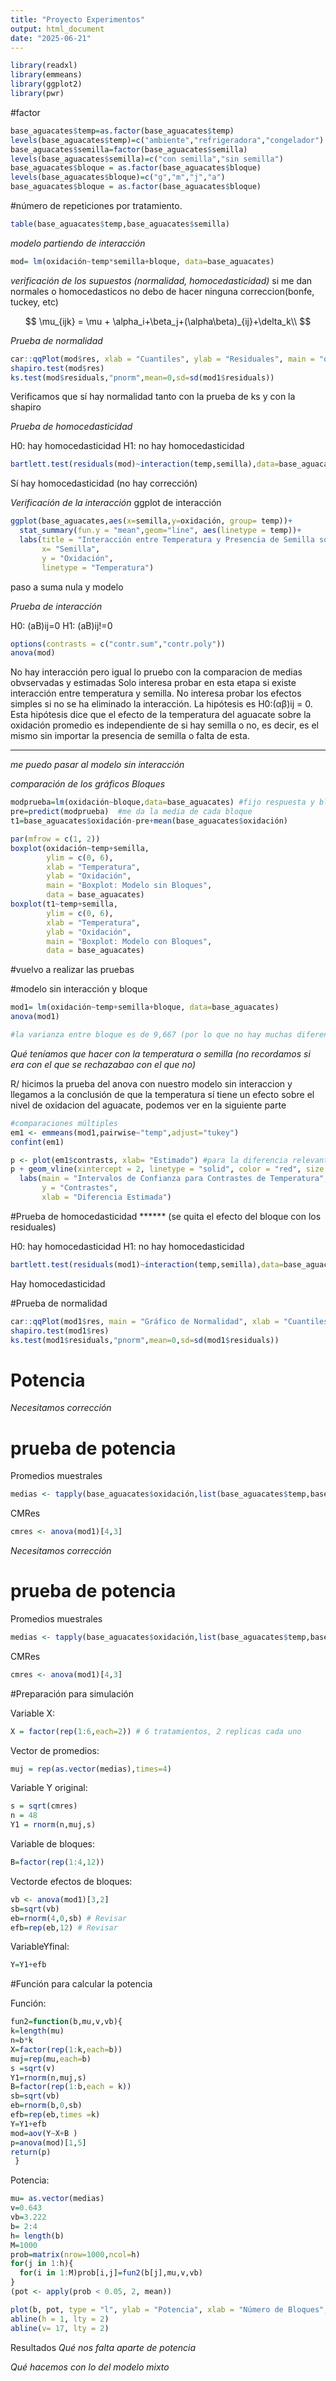 ```yaml
---
title: "Proyecto Experimentos"
output: html_document
date: "2025-06-21"
---
```


```r
library(readxl)
library(emmeans)
library(ggplot2)
library(pwr)
```

#factor

```r
base_aguacates$temp=as.factor(base_aguacates$temp)
levels(base_aguacates$temp)=c("ambiente","refrigeradora","congelador") 
base_aguacates$semilla=factor(base_aguacates$semilla) 
levels(base_aguacates$semilla)=c("con semilla","sin semilla")
base_aguacates$bloque = as.factor(base_aguacates$bloque)
levels(base_aguacates$bloque)=c("g","m","j","a")
base_aguacates$bloque = as.factor(base_aguacates$bloque)

```


#número de repeticiones por tratamiento.

```r
table(base_aguacates$temp,base_aguacates$semilla)
```

*modelo partiendo de interacción*
```r
mod= lm(oxidación~temp*semilla+bloque, data=base_aguacates)
```


*verificación de los supuestos (normalidad, homocedasticidad)*
si me dan normales o homocedasticos no debo de hacer ninguna correccion(bonfe, tuckey, etc)


$$
\mu_{ijk} = \mu + \alpha_i+\beta_j+(\alpha\beta)_{ij}+\delta_k\\
$$

*Prueba de normalidad*

```r
car::qqPlot(mod$res, xlab = "Cuantiles", ylab = "Residuales", main = "qqPlot de Residuales")
shapiro.test(mod$res)
ks.test(mod$residuals,"pnorm",mean=0,sd=sd(mod1$residuals))
```

Verificamos que sí hay normalidad tanto con la prueba de ks y con la shapiro


*Prueba de homocedasticidad*

H0: hay homocedasticidad   H1: no hay homocedasticidad
```r
bartlett.test(residuals(mod)~interaction(temp,semilla),data=base_aguacates)
```
Sí hay homocedasticidad (no hay corrección)


*Verificación de la interacción*
ggplot de interacción
```r
ggplot(base_aguacates,aes(x=semilla,y=oxidación, group= temp))+
  stat_summary(fun.y = "mean",geom="line", aes(linetype = temp))+
  labs(title = "Interacción entre Temperatura y Presencia de Semilla sobre Oxidación",
       x= "Semilla",
       y = "Oxidación",
       linetype = "Temperatura")
```

paso a suma nula y modelo

*Prueba de interacción*

H0: (aB)ij=0  H1: (aB)ij!=0
```r
options(contrasts = c("contr.sum","contr.poly"))
anova(mod)
```

No hay interacción pero igual lo pruebo con la comparacion de medias obvservadas y estimadas
Solo interesa probar en esta etapa si existe interacción entre temperatura y semilla. No interesa probar los efectos simples si no se ha eliminado la interacción. La hipótesis es H0:(αβ)ij = 0. Esta hipótesis dice que el efecto de la temperatura del aguacate sobre la oxidación  promedio es independiente de si hay semilla o no, es decir, es el mismo sin importar la presencia de semilla o falta de esta.


____________________________________________________________________________________________

*me puedo pasar al modelo sin interacción*

*comparación de los gráficos Bloques*
```r
modprueba=lm(oxidación~bloque,data=base_aguacates) #fijo respuesta y bloque
pre=predict(modprueba)  #me da la media de cada bloque
t1=base_aguacates$oxidación-pre+mean(base_aguacates$oxidación)
```

```r
par(mfrow = c(1, 2))
boxplot(oxidación~temp+semilla, 
        ylim = c(0, 6), 
        xlab = "Temperatura", 
        ylab = "Oxidación",
        main = "Boxplot: Modelo sin Bloques",
        data = base_aguacates)
boxplot(t1~temp+semilla, 
        ylim = c(0, 6), 
        xlab = "Temperatura", 
        ylab = "Oxidación", 
        main = "Boxplot: Modelo con Bloques",
        data = base_aguacates)
```


#vuelvo a realizar las pruebas

#modelo sin interacción y bloque
```r
mod1= lm(oxidación~temp+semilla+bloque, data=base_aguacates)
anova(mod1)

#la varianza entre bloque es de 9,667 (por lo que no hay muchas diferencias de entre bloques)
```
*Qué teníamos que hacer con la temperatura o semilla (no recordamos si era con el que se rechazabao con el que no)*

R/ hicimos la prueba del anova con nuestro modelo sin interaccion y llegamos a la conclusión de que la temperatura sí tiene un efecto sobre el nivel de oxidacion del aguacate, podemos ver en la siguiente parte

```r
#comparaciones múltiples
em1 <- emmeans(mod1,pairwise~"temp",adjust="tukey")
confint(em1)
```

```r
p <- plot(em1$contrasts, xlab= "Estimado") #para la diferencia relevante
p + geom_vline(xintercept = 2, linetype = "solid", color = "red", size = 1)+
  labs(main = "Intervalos de Confianza para Contrastes de Temperatura",
       y = "Contrastes",
       xlab = "Diferencia Estimada")
```



#Prueba de homocedasticidad ****** (se quita el efecto del bloque con los residuales)

H0: hay homocedasticidad   H1: no hay homocedasticidad
```r
bartlett.test(residuals(mod1)~interaction(temp,semilla),data=base_aguacates)
```
Hay homocedasticidad

#Prueba de normalidad

```r
car::qqPlot(mod1$res, main = "Gráfico de Normalidad", xlab = "Cuantiles", ylab = "Residuales")
shapiro.test(mod1$res)
ks.test(mod1$residuals,"pnorm",mean=0,sd=sd(mod1$residuals))
```


# Potencia

*Necesitamos corrección*

# prueba de potencia
 
Promedios muestrales
```r
medias <- tapply(base_aguacates$oxidación,list(base_aguacates$temp,base_aguacates$semilla),mean)
```

CMRes
```r
cmres <- anova(mod1)[4,3]
```

*Necesitamos corrección*

# prueba de potencia
 
Promedios muestrales
```r
medias <- tapply(base_aguacates$oxidación,list(base_aguacates$temp,base_aguacates$semilla),mean)
```

CMRes
```r
cmres <- anova(mod1)[4,3]
```

#Preparación para simulación

Variable X:
```r
X = factor(rep(1:6,each=2)) # 6 tratamientos, 2 replicas cada uno
```


Vector de promedios:
```r
muj = rep(as.vector(medias),times=4)
```

Variable Y original:
```r
s = sqrt(cmres)
n = 48
Y1 = rnorm(n,muj,s)
```

Variable de bloques:
```r
B=factor(rep(1:4,12))
```

Vectorde efectos de bloques:
```r
vb <- anova(mod1)[3,2]
sb=sqrt(vb)
eb=rnorm(4,0,sb) # Revisar
efb=rep(eb,12) # Revisar
```

VariableYfinal:
```r
Y=Y1+efb
```

#Función para calcular la potencia

Función:
```r
fun2=function(b,mu,v,vb){
k=length(mu)
n=b*k
X=factor(rep(1:k,each=b))
muj=rep(mu,each=b)
s =sqrt(v)
Y1=rnorm(n,muj,s)
B=factor(rep(1:b,each = k))
sb=sqrt(vb)
eb=rnorm(b,0,sb)
efb=rep(eb,times =k)
Y=Y1+efb
mod=aov(Y~X+B )
p=anova(mod)[1,5]
return(p)
 }
```

Potencia:
```r
mu= as.vector(medias)
v=0.643
vb=3.222
b= 2:4
h= length(b)
M=1000
prob=matrix(nrow=1000,ncol=h)
for(j in 1:h){
  for(i in 1:M)prob[i,j]=fun2(b[j],mu,v,vb)
}
(pot <- apply(prob < 0.05, 2, mean))
```



```r
plot(b, pot, type = "l", ylab = "Potencia", xlab = "Número de Bloques", main = "Pruebas de Potencia")
abline(h = 1, lty = 2)
abline(v= 17, lty = 2)
```

Resultados
*Qué nos falta aparte de potencia*

*Qué hacemos con lo del modelo mixto*
